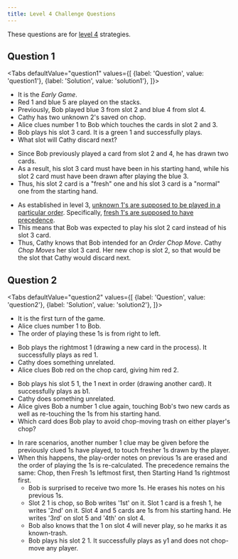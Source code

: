 ```yaml
---
title: Level 4 Challenge Questions
---
```




These questions are for [level 4](../level-4.mdx) strategies.

## Question 1

<Tabs
  defaultValue="question1"
  values={[
    {label: 'Question', value: 'question1'},
    {label: 'Solution', value: 'solution1'},
  ]}>
<TabItem value="question1">

- It is the _Early Game_.
- Red 1 and blue 5 are played on the stacks.
- Previously, Bob played blue 3 from slot 2 and blue 4 from slot 4.
- Cathy has two unknown 2's saved on chop.
- Alice clues number 1 to Bob which touches the cards in slot 2 and 3.
- Bob plays his slot 3 card. It is a green 1 and successfully plays.
- What slot will Cathy discard next?

<Question1 />

</TabItem>
<TabItem value="solution1">

- Since Bob previously played a card from slot 2 and 4, he has drawn two cards.
- As a result, his slot 3 card must have been in his starting hand, while his slot 2 card must have been drawn after playing the blue 3.
- Thus, his slot 2 card is a "fresh" one and his slot 3 card is a "normal" one from the starting hand.

<Solution1Part1 />

- As established in level 3, [unknown 1's are supposed to be played in a particular order](../level-3.mdx#playing-multiple-1s). Specifically, [fresh 1's are supposed to have precedence](../level-3.mdx#part-2---the-fresh-1s-rule).
- This means that Bob was expected to play his slot 2 card instead of his slot 3 card.
- Thus, Cathy knows that Bob intended for an _Order Chop Move_. Cathy _Chop Moves_ her slot 3 card. Her new chop is slot 2, so that would be the slot that Cathy would discard next.

<Solution1Part2 />

</TabItem>
</Tabs>

## Question 2

<Tabs
  defaultValue="question2"
  values={[
    {label: 'Question', value: 'question2'},
    {label: 'Solution', value: 'solution2'},
  ]}>
<TabItem value="question2">

- It is the first turn of the game.
- Alice clues number 1 to Bob.
- The order of playing these 1s is from right to left.

<Question2Part1 />

- Bob plays the rightmost 1 (drawing a new card in the process). It successfully plays as red 1.
- Cathy does something unrelated.
- Alice clues Bob red on the chop card, giving him red 2.

<Question2Part2 />

- Bob plays his slot 5 1, the 1 next in order (drawing another card). It successfully plays as b1.
- Cathy does something unrelated.
- Alice gives Bob a number 1 clue again, touching Bob's two new cards as well as re-touching the 1s from his starting hand.
- Which card does Bob play to avoid chop-moving trash on either player's chop?

<Question2Part3 />

</TabItem>
<TabItem value="solution2">

- In rare scenarios, another number 1 clue may be given before the previously clued 1s have played, to touch fresher 1s drawn by the player.
- When this happens, the play-order notes on previous 1s are erased and the order of playing the 1s is re-calculated. The precedence remains the same: Chop, then Fresh 1s leftmost first, then Starting Hand 1s rightmost first.
  - Bob is surprised to receive two more 1s. He erases his notes on his previous 1s.
  - Slot 2 1 is chop, so Bob writes '1st' on it. Slot 1 card is a fresh 1, he writes '2nd' on it. Slot 4 and 5 cards are 1s from his starting hand. He writes '3rd' on slot 5 and '4th' on slot 4.
  - Bob also knows that the 1 on slot 4 will never play, so he marks it as known-trash.
  - Bob plays his slot 2 1. It successfully plays as y1 and does not chop-move any player.

<Solution2 />

</TabItem>
</Tabs>
